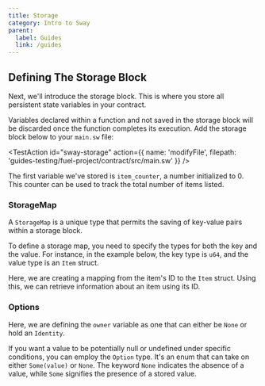 ```yaml
---
title: Storage
category: Intro to Sway
parent:
  label: Guides
  link: /guides
---
```


## Defining The Storage Block

Next, we'll introduce the storage block. This is where you store all persistent state variables in your contract.

Variables declared within a function and not saved in the storage block will be discarded once the function completes its execution. Add the storage block below to your `main.sw` file:

<TestAction
id="sway-storage"
action={{
  name: 'modifyFile',
  filepath: 'guides-testing/fuel-project/contract/src/main.sw'
}}
/>

<CodeImport
  file="../../examples/intro-to-sway/contract/src/main.sw"
  comment="storage"
  commentType="//"
  lang="sway"
/>

The first variable we've stored is `item_counter`, a number initialized to 0. This counter can be used to track the total number of items listed.

### StorageMap

A `StorageMap` is a unique type that permits the saving of key-value pairs within a storage block.

To define a storage map, you need to specify the types for both the key and the value. For instance, in the example below, the key type is `u64`, and the value type is an `Item` struct.

<CodeImport
  file="../../examples/intro-to-sway/contract/src/main.sw"
  comment="storage_map"
  commentType="//"
  lang="sway"
/>

Here, we are creating a mapping from the item's ID to the `Item` struct. Using this, we can retrieve information about an item using its ID.

### Options

Here, we are defining the `owner` variable as one that can either be `None` or hold an `Identity`.

<CodeImport
  file="../../examples/intro-to-sway/contract/src/main.sw"
  comment="storage_option"
  commentType="//"
  lang="sway"
/>

If you want a value to be potentially null or undefined under specific conditions, you can employ the `Option` type. It's an enum that can take on either `Some(value)` or `None`. The keyword `None` indicates the absence of a value, while `Some` signifies the presence of a stored value.
